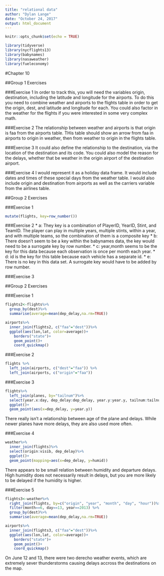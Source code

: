 ```yaml
---
title: "relational data"
author: "Dylan Lange"
date: "October 24, 2017"
output: html_document
---
```


```r
knitr::opts_chunk$set(echo = TRUE)
```

```r
library(tidyverse)
library(nycflights13)
library(babynames)
library(nasaweather)
library(fueleconomy)
```

#Chapter 10

##Group 1 Exercises

###Exercise 1
In order to track this, you will need the variables origin, destination, including the latitude and longitude for the airports.  To do this you need to combine weather and airports to the flights table in order to get the origin, dest, and latitude and longitude for each.  You could also factor in the weather for the flights if you were interested in some very complex math.

###Exercise 2
The relationship between weather and airports is that origin is faa from the airports table.  THis table should show an arrow from faa in airports to origin in weather, then from weather to origin in the flights table.

###Exercise 3
It could also define the relationship to the destination, via the location of the destination and its code.  You could also model the reason for the delays, whether that be weather in the origin airport of the destination airport.

###Exercise 4
I would represent it as a holiday data frame.  It would include dates and times of these special days from the weather table.  I would also include origin and destination from airports as well as the carriers variable from the airlines table.  

##Group 2 Exercises

###Exercise 1
```r
mutate(flights, key=row_number())
```

###Exercise 2
 * a: They key is a combination of PlayerID, YearID, Stint, and TeamID.  The player can play in multiple years, multiple stints, within a year, and with multiple teams, so the combination of them is a composite key
 * b: There doesn't seem to be a key within the babynames data, the key would need to be a surrogate key by row number.
 * c: year,month seems to be the key for this data because each observation is once per month each year.
 * d: id is the key for this table because each vehicle has a separate id.
 * e: There is no key in this data set.  A surrogate key would have to be added by row number.
 
###Exercise 3


##Group 2 Exercises

###Exercise 1
```r
flights2<-flights%>%
  group_by(dest)%>%
  summarise(average=mean(dep_delay,na.rm=TRUE))

airports%>%
  inner_join(flights2, c("faa"="dest"))%>%
  ggplot(aes(lon,lat, color=average))+
    borders("state")+
    geom_point()+
    coord_quickmap()
```

###Exercise 2
```r
flights %>%
  left_join(airports, c("dest"="faa")) %>%
  left_join(airports, c("origin"="faa"))
```

###Exercise 3
```r
flights%>%
  left_join(planes, by="tailnum")%>%
  select(year.x:day, dep_delay:dep_delay, year.y:year.y, tailnum:tailnum)%>%
  ggplot()+
  geom_point(aes(x=dep_delay, y=year.y))
```

There really isn't a relationship between age of the plane and delays.  While newer planes have more delays, they are also used more often.

###Exercise 4
```r
weather%>%
  inner_join(flights)%>%
  select(origin:visib, dep_delay)%>%
  ggplot()+
  geom_point(mapping=aes(x=dep_delay, y=humid))
```

There appears to be small relation between humidity and departure delays.  High humidity does not necessarily result in delays, but you are more likely to be delayed if the humidity is higher.

###Exercise 5
```r
flights3<-weather%>%
  right_join(flights, by=c("origin", "year", "month", "day", "hour"))%>%
  filter(month==6, day==13, year==2013) %>%
  group_by(dest)%>%
  summarise(average=mean(dep_delay,na.rm=TRUE))

airports%>%
  inner_join(flights3, c("faa"="dest"))%>%
  ggplot(aes(lon,lat, color=average))+
    borders("state")+
    geom_point()+
    coord_quickmap()
```

On June 12 and 13, there were two derecho weather events, which are extremely sever thunderstorms causing delays accross the destinations on the map.


